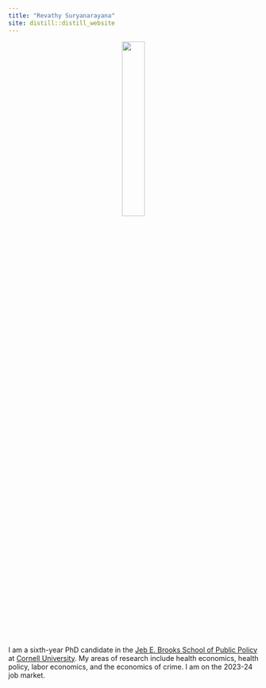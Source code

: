```yaml
---
title: "Revathy Suryanarayana"
site: distill::distill_website
---
```


<center>
<img src="images/revathy_headshot.jpg" style="width:30%;" >
</center>
<p>&nbsp;</p>  


I am a sixth-year PhD candidate in the [Jeb E. Brooks School of Public Policy](https://publicpolicy.cornell.edu/){target="_blank"} at [Cornell University](https://www.cornell.edu/){target="_blank"}. My areas of research include health economics, health policy, labor economics, and the economics of crime. I am on the 2023-24 job market. 